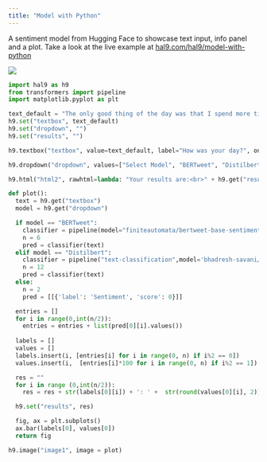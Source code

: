 ```yaml
---
title: "Model with Python"
---
```


A sentiment model from Hugging Face to showcase text input, info panel and a plot. Take a look at the live example at <a href="https://hal9.com/hal9/model-with-python" target="_blank">hal9.com/hal9/model-with-python</a>

<a href="https://hal9.com/hal9/model-with-python" target="_blank">
	<img src="hal9-example-model-python.png" style="max-width: 700px"/>
</a>

```python
import hal9 as h9
from transformers import pipeline
import matplotlib.pyplot as plt

text_default = "The only good thing of the day was that I spend more time with my dog"
h9.set("textbox", text_default)
h9.set("dropdown", "")
h9.set("results", "")

h9.textbox("textbox", value=text_default, label="How was your day?", on_update=lambda value: h9.set("textbox", value))

h9.dropdown("dropdown", values=["Select Model", "BERTweet", "Distilbert"], value="Select Model", on_update=lambda value: h9.set("dropdown", value))

h9.html("html2", rawhtml=lambda: "Your results are:<br>" + h9.get("results"))

def plot():
  text = h9.get("textbox")
  model = h9.get("dropdown")

  if model == "BERTweet":
    classifier = pipeline(model="finiteautomata/bertweet-base-sentiment-analysis", return_all_scores = True)
    n = 6
    pred = classifier(text)
  elif model == "Distilbert":
    classifier = pipeline("text-classification",model='bhadresh-savani/distilbert-base-uncased-emotion', return_all_scores=True)
    n = 12
    pred = classifier(text) 
  else:
    n = 2
    pred = [[{'label': 'Sentiment', 'score': 0}]]

  entries = []
  for i in range(0,int(n/2)):
    entries = entries + list(pred[0][i].values()) 
  
  labels = []
  values = []
  labels.insert(i, [entries[i] for i in range(0, n) if i%2 == 0]) 
  values.insert(i,  [entries[i]*100 for i in range(0, n) if i%2 == 1])

  res = ""
  for i in range (0,int(n/2)):
    res = res + str(labels[0][i]) + ': ' +  str(round(values[0][i], 2)) + '%<br>'

  h9.set("results", res)

  fig, ax = plt.subplots()
  ax.bar(labels[0], values[0])
  return fig

h9.image("image1", image = plot)
```